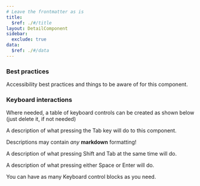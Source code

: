 ```yaml
---
# Leave the frontmatter as is
title:
  $ref: ./#/title
layout: DetailComponent
sidebar:
  exclude: true
data:
  $ref: ./#/data
---
```


### Best practices

Accessibility best practices and things to be aware of for this component.

### Keyboard interactions

Where needed, a table of keyboard controls can be created as shown below (just
delete it, if not needed)

<KeyboardControls>
<KeyboardControl keyOrCombos="Tab">

A description of what pressing the Tab key will do to this component.

Descriptions may contain _any_ **markdown** formatting!

</KeyboardControl>
<KeyboardControl keyOrCombos="Shift + Tab">

A description of what pressing Shift and Tab at the same time will do.

</KeyboardControl>
<KeyboardControl keyOrCombos="Space / Enter">

A description of what pressing either Space or Enter will do.

You can have as many Keyboard control blocks as you need.

</KeyboardControl>
</KeyboardControls>
